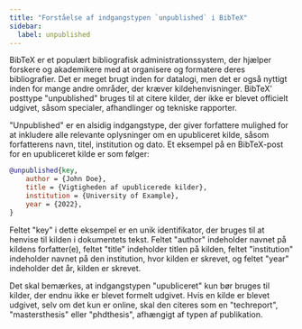 ```yaml
---
title: "Forståelse af indgangstypen `unpublished` i BibTeX"
sidebar:
  label: unpublished
---
```



BibTeX er et populært bibliografisk administrationssystem, der hjælper forskere og akademikere med at organisere og formatere deres bibliografier. Det er meget brugt inden for datalogi, men det er også nyttigt inden for mange andre områder, der kræver kildehenvisninger. BibTeX' posttype "unpublished" bruges til at citere kilder, der ikke er blevet officielt udgivet, såsom specialer, afhandlinger og tekniske rapporter.

"Unpublished" er en alsidig indgangstype, der giver forfattere mulighed for at inkludere alle relevante oplysninger om en upubliceret kilde, såsom forfatterens navn, titel, institution og dato. Et eksempel på en BibTeX-post for en upubliceret kilde er som følger:

<CiteDrive/>

```bibtex
@unpublished{key,   
	author = {John Doe},   
	title = {Vigtigheden af upublicerede kilder},   
	institution = {University of Example},   
	year = {2022}, 
}
```



Feltet "key" i dette eksempel er en unik identifikator, der bruges til at henvise til kilden i dokumentets tekst. Feltet "author" indeholder navnet på kildens forfatter(e), feltet "title" indeholder titlen på kilden, feltet "institution" indeholder navnet på den institution, hvor kilden er skrevet, og feltet "year" indeholder det år, kilden er skrevet.

Det skal bemærkes, at indgangstypen "upubliceret" kun bør bruges til kilder, der endnu ikke er blevet formelt udgivet. Hvis en kilde er blevet udgivet, selv om det kun er online, skal den citeres som en "techreport", "mastersthesis" eller "phdthesis", afhængigt af typen af publikation.
